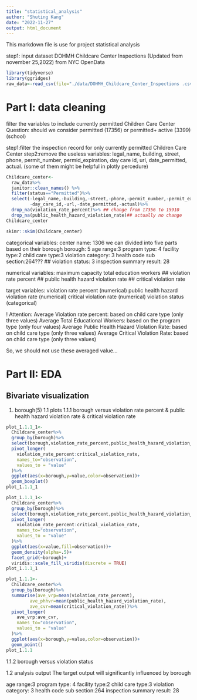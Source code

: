 ```yaml
---
title: "statistical_analysis"
author: "Shuting Kang"
date: "2022-11-27"
output: html_document
---
```


This markdown file is use for project statistical analysis 

step1: input dataset DOHMH Childcare Center Inspections (Updated from november 25,2022) from NYC OpenData 
```r
library(tidyverse)
library(ggridges)
raw_data<-read_csv(file="./data/DOHMH_Childcare_Center_Inspections .csv")
```

# Part I: data cleaning 

filter the variables to include currently permitted Children Care Center
Question: should we consider permitted (17356) or permitted+ active (3399)(school)

step1:filter the inspection record for only currently permitted Children Care Center
step2:remove the useless variables: legal_name, building, street, phone, permit_number, permid_expiration, day care id, url, date_permitted, actual.
(some of them might be helpful in plotly percedure)

```r
Childcare_center<-
  raw_data%>%
  janitor::clean_names() %>%
  filter(status=="Permitted")%>%
  select(-legal_name,-building,-street,-phone,-permit_number,-permit_expiration,
         -day_care_id,-url,-date_permitted,-actual)%>%
  drop_na(violation_rate_percent)%>% ## change from 17356 to 15910
  drop_na(public_health_hazard_violation_rate)## actually no change
Childcare_center
```


```r
skimr::skim(Childcare_center)
```
categorical variables: 
center name: 1306 we can divided into five parts based on their borough 
borough: 5
age range:3
program type: 4
facility type:2
child care type:3
violation category: 3
health code sub section:264???
## violation status: 3
inspection summary result: 28

numerical variables:
maximum capacity
total education workers
## violation rate percent
## public health hazard violation rate
## critical violation rate

target variables:
violation rate percent (numerical)
public health hazard violation rate (numerical)
critical violation rate (numerical)
violation status (categorical) 

! Attention:
Average Violation rate percent: based on child care type (only three values)
Average Total Educational Workers: based on the program type (only four values)
Average Public Health Hazard Violation Rate: based on child care type (only three values)
Average Critical Violation Rate: based on child care type (only three values)

So, we should not use these averaged value...

# Part II: EDA
## Bivariate visualization 

1. borough(5) 
1.1 plots
1.1.1 borough versus violation rate percent & public health hazard violation rate & critical violation rate
```r
plot_1.1.1_1<-
  Childcare_center%>%
  group_by(borough)%>%
  select(borough,violation_rate_percent,public_health_hazard_violation_rate,critical_violation_rate)%>%
  pivot_longer(
    violation_rate_percent:critical_violation_rate,
    names_to="observation",
    values_to = "value"
  )%>%
  ggplot(aes(x=borough,y=value,color=observation))+
  geom_boxplot()
plot_1.1.1_1  
```
```r
plot_1.1.1_1<-
  Childcare_center%>%
  group_by(borough)%>%
  select(borough,violation_rate_percent,public_health_hazard_violation_rate,critical_violation_rate)%>%
  pivot_longer(
    violation_rate_percent:critical_violation_rate,
    names_to="observation",
    values_to = "value"
  )%>%
  ggplot(aes(x=value,fill=observation))+
  geom_density(alpha=.5)+
  facet_grid(~borough)+
  viridis::scale_fill_viridis(discrete = TRUE)
plot_1.1.1_1  
```

```r

plot_1.1.1<-
  Childcare_center%>%
  group_by(borough)%>%
  summarise(ave_vrp=mean(violation_rate_percent),
         ave_phhvr=mean(public_health_hazard_violation_rate),
         ave_cvr=mean(critical_violation_rate))%>%
  pivot_longer(
    ave_vrp:ave_cvr,
    names_to="observation",
    values_to = "value"
  )%>%
  ggplot(aes(x=borough,y=value,color=observation))+
  geom_point()
plot_1.1.1
```
1.1.2 borough versus violation status 


1.2 analysis output
The target output will significantly influenced by borough




age range:3
program type: 4
facility type:2
child care type:3
violation category: 3
health code sub section:264
inspection summary result: 28
```r

```
